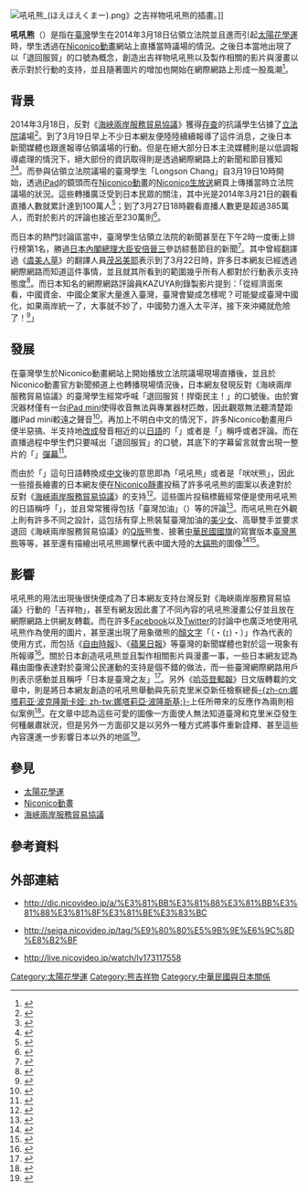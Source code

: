 {{noteTA
| G1 = Country
| 1 = zh-cn:台; zh-hk:臺; zh-tw:臺;
}}

[[File:吼吼熊_(ほえほえくまー).png|thumb]]》之吉祥物吼吼熊的插畫。]]

'''吼吼熊'''（{{jpn|hg='''ほえほえくまー'''|rm='''Hoe Hoe Kuma'''}}）是指在[[臺灣|臺灣]]學生在2014年3月18日佔領立法院並且進而引起[[太陽花學運|太陽花學運]]時，學生透過在[[Niconico動畫|Niconico動畫]]網站上直播當時議場的情況。之後日本當地出現了以「退回服貿」的口號為概念，創造出吉祥物吼吼熊以及製作相關的影片與漫畫以表示對於行動的支持，並且隨著圖片的增加也開始在網際網路上形成一股風潮<ref>{{Cite web |url = http://video.n.yam.com/20140322184976/%E7%B4%90%E7%B4%84%E5%83%91%E8%83%9E%E7%AB%99%E5%87%BA%E4%BE%86%20%E6%B5%B7%E5%A4%96%E8%81%B2%E6%8F%B4%E5%8F%8D%E9%BB%91%E7%AE%B1%E6%9C%8D%E8%B2%BF |title = 紐約僑胞站出來 海外聲援反黑箱服貿 |author = [[TVBS|TVBS]] |date = 2013年3月22日 |publisher = [[天空傳媒|天空傳媒]] |language = zh-hant |accessdate = 2013年3月23日 |quote =  |deadurl = yes |archiveurl = https://web.archive.org/web/20140322172254/http://video.n.yam.com/20140322184976/%E7%B4%90%E7%B4%84%E5%83%91%E8%83%9E%E7%AB%99%E5%87%BA%E4%BE%86%20%E6%B5%B7%E5%A4%96%E8%81%B2%E6%8F%B4%E5%8F%8D%E9%BB%91%E7%AE%B1%E6%9C%8D%E8%B2%BF |archivedate = 2014年3月22日 }}</ref>。

== 背景 ==
{{See Also|太陽花學運}}

2014年3月18日，反對《[[海峽兩岸服務貿易協議|海峽兩岸服務貿易協議]]》獲得[[兩岸服務貿易協議存查爭議|存查]]的抗議學生佔據了[[立法院|立法院]]議場<ref>{{Cite web |url = http://dic.pixiv.net/a/%E3%81%BB%E3%81%88%E3%81%BB%E3%81%88%E3%81%8F%E3%81%BE%E3%83%BC |script-title = ja:ほえほえくまー |author =  |date =  |publisher = [[pixiv|pixiv]] |language = ja |accessdate = 2013年3月23日 |quote =  |archive-date = 2016年3月5日 |archive-url = https://web.archive.org/web/20160305110145/http://dic.pixiv.net/a/%E3%81%BB%E3%81%88%E3%81%BB%E3%81%88%E3%81%8F%E3%81%BE%E3%83%BC |dead-url = no }}</ref>。到了3月19日早上不少日本網友便陸陸續續報導了這件消息，之後日本新聞媒體也跟進報導佔領議場的行動。但是在絕大部分日本主流媒體則是以低調報導處理的情況下，絕大部份的資訊取得則是透過網際網路上的新聞和節目獲知<ref>{{Cite web |url = http://miracletrend.com/wordpress/post-1503/ |script-title = ja:台湾で 学生デモが国会議場占拠したのはなぜ？！「サービス貿易協定」って何？日本メディアが報道しないニュースを徹底解剖！ |author =  |date = 2013年3月22日 |publisher = {{lang|ja|ミラクルトレンド}} |language = zh-hant |accessdate = 2013年3月23日 |quote =  |deadurl = yes |archiveurl = https://web.archive.org/web/20140323135555/http://miracletrend.com/wordpress/post-1503/ |archivedate = 2014年3月23日 }}</ref><ref>{{Cite web |url = http://miracletrend.com/wordpress/post-1528/ |title = 親愛的台灣人的學生－加油，退回服貿－ |author =  |date = 2013年3月23日 |publisher = {{lang|ja|ミラクルトレンド}} |language = zh-hant |accessdate = 2013年3月23日 |quote =  |deadurl = yes |archiveurl = https://web.archive.org/web/20140323135940/http://miracletrend.com/wordpress/post-1528/ |archivedate = 2014年3月23日 }}</ref>。而參與佔領立法院議場的臺灣學生「Longson Chang」自3月19日10時開始，透過[[iPad|iPad]]的鏡頭而在[[Niconico動畫|Niconico動畫]]的[[Niconico生放送|Niconico生放送]]網頁上傳播當時立法院議場的狀況。這些轉播廣泛受到日本民眾的關注，其中光是2014年3月21日的觀看直播人數就累計達到100萬人<ref>{{Cite web|url =http://iservice.libertytimes.com.tw/liveNews/news.php?no=972887&type=%E6%94%BF%E6%B2%BB|title =遍地開花》支持反服貿黑箱 日本創吼吼熊|author =李忠謙|date =2013年3月22日|publisher =《[[自由時報|自由時報]]》|language =zh-hant|accessdate =2013年3月23日|quote =|deadurl =yes|archiveurl =https://web.archive.org/web/20140323134227/http://iservice.libertytimes.com.tw/liveNews/news.php?no=972887&type=%E6%94%BF%E6%B2%BB|archivedate =2014年3月23日}}</ref>；到了3月27日18時觀看直播人數更是超過385萬人，而對於影片的評論也接近至230萬則<ref>{{Cite web |url = http://live.nicovideo.jp/watch/lv173117558 |script-title = ja:台湾立法院（国会）を学生らが占拠　生中継 |author =  |date =  |publisher = [[Niconico生放送|Niconico生放送]] |language = ja |accessdate = 2013年3月27日 |quote =  |archive-date = 2019年5月9日 |archive-url = https://web.archive.org/web/20190509221229/https://live.nicovideo.jp/watch/lv173117558 |dead-url = no }}</ref>。

而日本的{{Link-en|Yahoo! Buzz|Yahoo! Buzz}}熱門討論區當中，臺灣學生佔領立法院的新聞甚至在下午2時一度衝上排行榜第1名，勝過[[日本內閣總理大臣|日本內閣總理大臣]][[安倍晉三|安倍晉三]]參訪綜藝節目的新聞<ref>{{Cite web |url = http://www.appledaily.com.tw/realtimenews/article/international/20140321/364092/ |title = 百萬日網友看直播　留言安倍臉書挺台 |author = 施旖婕 |date = 2013年3月21日 |publisher = 《[[蘋果日報_(台灣)|蘋果日報]]》 |language = zh-hant |accessdate = 2013年3月23日 |quote =  |archive-date = 2016年3月4日 |archive-url = https://web.archive.org/web/20160304103853/http://www.appledaily.com.tw/realtimenews/article/international/20140321/364092/ |dead-url = no }}</ref>。其中曾經翻譯過《[[虞美人草_(小說)|虞美人草]]》的翻譯人員[[茂呂美耶|茂呂美耶]]表示到了3月22日時，許多日本網友已經透過網際網路而知道這件事情，並且就其所看到的範圍幾乎所有人都對於行動表示支持態度<ref>{{Cite web |url = http://m-miya.net/blog/news-92.html |title = 日本網友創出「吼吼熊」　支持台灣學生反服貿運動 |author = [[茂呂美耶|茂呂美耶]] |date = 2013年3月22日 |publisher = 日本文化物語 |language = zh-hant |accessdate = 2013年3月23日 |quote =  |archive-date = 2020年10月20日 |archive-url = https://web.archive.org/web/20201020004845/https://m-miya.net/blog/news-92.html |dead-url = no }}</ref>。而日本知名的網際網路評論員KAZUYA則錄製影片提到：「從經濟面來看，中國資金、中國企業家大量進入臺灣，臺灣會變成怎樣呢？可能變成臺灣中國化，如果兩岸統一了，大事就不妙了，中國勢力進入太平洋，接下來沖繩就危險了！<ref>{{Cite web |url = http://www.setnews.net/News.aspx?PageGroupID=5&NewsID=17612&PageType=3 |title = 萌圖力挺台灣學生　日網友創作「吼吼熊」 |author = 周美鵑和文楷誠 |date = 2013年3月22日 |publisher = [[三立新聞台|三立新聞台]] |language = zh-hant |accessdate = 2013年3月23日 |quote =  |archive-date = 2014年3月24日 |archive-url = https://web.archive.org/web/20140324174058/http://www.setnews.net/News.aspx?PageGroupID=5&NewsID=17612&PageType=3 |dead-url = no }}</ref>」

== 發展 ==

在臺灣學生於Niconico動畫網站上開始播放立法院議場現場直播後，並且於Niconico動畫官方新聞頻道上也轉播現場情況後，日本網友發現反對《海峽兩岸服務貿易協議》的臺灣學生經常呼喊「退回服貿！捍衛民主！」的口號後。由於實況器材僅有一台[[iPad_mini|iPad mini]]使得收音無法與專業器材匹敵，因此觀眾無法聽清楚距離iPad mini較遠之聲音<ref>{{Cite web |url = http://www.appledaily.com.tw/realtimenews/article/politics/20140319/362715/%E3%80%90%E6%B0%91%E5%A0%B1%E3%80%91%E8%AD%B0%E5%A0%B4%E5%85%A7%E7%B6%B2%E8%B7%AF%E7%9B%B4%E6%92%AD%E6%B0%91%E5%A0%B1%E5%B7%A5%E7%A8%8B%E5%B8%AB%E5%BB%BA%E5%8A%9F |title = 【民報】議場內網路直播 民報工程師建功 |author =  |date = 2014年3月19日 |publisher = 《[[蘋果日報_(台灣)|蘋果日報]]》 |language = zh-hant |accessdate = 2014年3月19日 |quote =  |archive-date = 2016年4月11日 |archive-url = https://web.archive.org/web/20160411235140/http://www.appledaily.com.tw/realtimenews/article/politics/20140319/362715/%E3%80%90%E6%B0%91%E5%A0%B1%E3%80%91%E8%AD%B0%E5%A0%B4%E5%85%A7%E7%B6%B2%E8%B7%AF%E7%9B%B4%E6%92%AD%E6%B0%91%E5%A0%B1%E5%B7%A5%E7%A8%8B%E5%B8%AB%E5%BB%BA%E5%8A%9F |dead-url = no }}</ref>。再加上不明白中文的情況下，許多Niconico動畫用戶便半惡搞、半支持地[[空耳|改成]]發音相近的以[[日語|日語]]的「{{lang|ja|ほえほえくまー}}」或者是「{{lang|ja|吠え吠えくまー}}」稱呼或者評論。而在直播過程中學生們只要喊出「退回服貿」的口號，其底下的字幕留言就會出現一整片的「{{lang|ja|ほえほえくまー}}」[[视频弹幕网站|彈幕]]<ref>{{Cite web |url = http://dic.nicovideo.jp/a/%E3%81%BB%E3%81%88%E3%81%BB%E3%81%88%E3%81%8F%E3%81%BE%E3%83%BC |script-title = ja:単語記事: ほえほえくまー |author =  |date =  |publisher = [[Niconico大百科|Niconico大百科]] |language = ja |accessdate = 2013年3月23日 |quote =  |archive-date = 2017年3月1日 |archive-url = https://web.archive.org/web/20170301080402/http://dic.nicovideo.jp/a/%E3%81%BB%E3%81%88%E3%81%BB%E3%81%88%E3%81%8F%E3%81%BE%E3%83%BC |dead-url = no }}</ref>。

而由於「{{lang|ja|ほえほえくまー}}」這句日語轉換成[[中文|中文]]後的意思即為「吼吼熊」或者是「吠吠熊」，因此一些擅長繪畫的日本網友便在[[Niconico靜畫|Niconico靜畫]]投稿了許多吼吼熊的圖案以表達對於反對《[[海峽兩岸服務貿易協議|海峽兩岸服務貿易協議]]》的支持<ref>{{Cite web |url = http://www.appledaily.com.tw/realtimenews/article/international/20140322/364677/ |title = 日本網友耍萌反服貿　ほえほえくま參上！ |author = 李忠謙 |date = 2013年3月23日 |publisher = 《[[蘋果日報_(台灣)|蘋果日報]]》 |language = zh-hant |accessdate = 2013年3月23日 |quote =  |archive-date = 2016年3月4日 |archive-url = https://web.archive.org/web/20160304200557/http://www.appledaily.com.tw/realtimenews/article/international/20140322/364677/ |dead-url = no }}</ref>。這些圖片投稿標籤經常便是使用吼吼熊的日語稱呼「{{lang|ja|ほえほえくまー}}」，並且常常獲得包括「臺灣加油」（{{lang|ja|台湾加油}}）等的評論<ref>{{Cite web |url = http://news.nicovideo.jp/watch/nw999450 |script-title = ja:台湾で学生らが国会を占拠し『niconico』で生中継！　話題の「ほえほえくまー」とは？ |author = Taka |date = 2013年3月23日 |publisher = [[Niconico動畫|Niconico動畫]] |language = ja |accessdate = 2013年3月23日 |quote =  |archive-date = 2019年5月5日 |archive-url = https://web.archive.org/web/20190505145337/https://news.nicovideo.jp/watch/nw999450 |dead-url = no }}</ref>。而吼吼熊在外觀上則有許多不同之設計，這包括有穿上熊裝幫臺灣加油的[[美少女|美少女]]、高舉雙手並要求退回《海峽兩岸服務貿易協議》的[[Q版|Q版]]熊隻、披著[[中華民國國旗|中華民國國旗]]的寫實版本[[臺灣黑熊|臺灣黑熊]]等等，甚至還有描繪出吼吼熊踢擊代表中國大陸的[[大貓熊|大貓熊]]的圖像<ref>{{Cite web|url =http://news.ebc.net.tw/apps/newsList.aspx?id=1395466896|title =遍地開花！ 全球留學生接力反服貿|author =|date =2013年3月22日|publisher =[[東森新聞台|東森新聞台]]|language =zh-hant|accessdate =2013年3月23日|quote =|deadurl =yes|archiveurl =https://web.archive.org/web/20140323141215/http://news.ebc.net.tw/apps/newsList.aspx?id=1395466896|archivedate =2014年3月23日}}</ref><ref>{{Cite web |url = http://headlines.yahoo.co.jp/hl?a=20140323-00000019-scn-int |script-title = ja:ほえほえくま～！―日本人が「大陸との協定反対」を応援＝台湾報道 |author = {{lang|ja|如月隼人}} |date = 2013年3月23日 |publisher = {{Link-en|雅虎新聞|Yahoo! News}} |language = ja |accessdate = 2013年3月23日 |quote =  |deadurl = yes |archiveurl = https://web.archive.org/web/20140323121935/http://headlines.yahoo.co.jp/hl?a=20140323-00000019-scn-int |archivedate = 2014年3月23日 }}</ref>。

== 影響 ==
吼吼熊的用法出現後很快便成為了日本網友支持台灣反對《海峽兩岸服務貿易協議》行動的「吉祥物」，甚至有網友因此畫了不同內容的吼吼熊漫畫公仔並且放在網際網路上供網友轉載。而在許多[[Facebook|Facebook]]以及[[Twitter|Twitter]]的討論中也廣泛地使用吼吼熊作為使用的圖片，甚至還出現了用象徵熊的[[顏文字|顏文字]]「（・(ｪ)・）」作為代表的使用方式，而包括《[[自由時報|自由時報]]》、《[[蘋果日報_(台灣)|蘋果日報]]》等臺灣的新聞媒體也對於這一現象有所報導<ref>{{Cite web |url = http://miracletrend.com/wordpress/post-1528/ |script-title = ja:「ほえほえくまー」台湾学生の国会占拠への日本らしい応援が話題に |author =  |date = 2013年3月22日 |publisher = {{lang|ja|ミラクルトレンド}} |language = ja |accessdate = 2013年3月23日 |quote =  |deadurl = yes |archiveurl = https://web.archive.org/web/20140323135940/http://miracletrend.com/wordpress/post-1528/ |archivedate = 2014年3月23日 }}</ref>。關於日本創造吼吼熊並且製作相關影片與漫畫一事，一些日本網友認為藉由圖像表達對於臺灣公民運動的支持是個不錯的做法，而一些臺灣網際網路用戶則表示感動並且稱呼「日本是臺灣之友」<ref>{{Cite web |url = http://www.ettoday.net/news/20140322/337784.htm |title = 日網友耍萌創「吼吼熊」　力挺台灣學生反黑箱服貿 |author =  |date = 2013年3月22日 |publisher = [[ETtoday_東森新聞雲|ETtoday 東森新聞雲]] |language = zh-hant |accessdate = 2013年3月23日 |quote =  |archive-date = 2019年6月29日 |archive-url = https://web.archive.org/web/20190629070209/https://www.ettoday.net/news/20140322/337784.htm |dead-url = no }}</ref>。另外《[[哈芬登郵報|哈芬登郵報]]》日文版轉載的文章中，則是將日本網友創造的吼吼熊舉動與先前克里米亞新任檢察總長[[娜塔莉亞·波克隆斯卡婭|-{zh-cn:娜塔莉亚·波克隆斯卡娅; zh-tw:娜塔莉亞·波隆斯基;}-]]上任所帶來的反應作為兩則相似案例<ref>{{Cite web |url = http://www.j-cast.com/2014/03/22199873.html |script-title = ja:「萌え化」クリミアの美人検事総長 日本で大騒ぎに英BBCもびっくり |author =  |date = 2013年3月22日 |publisher = {{Link-ja|J-CAST|ジェイ・キャスト}} |language = ja |accessdate = 2013年3月23日 |quote =  |archive-date = 2019年5月13日 |archive-url = https://web.archive.org/web/20190513075703/https://www.j-cast.com/2014/03/22199873.html |dead-url = no }}</ref>。在文章中認為這些可愛的圖像一方面使人無法知道臺灣和克里米亞發生何種嚴肅狀況，但是另外一方面卻又是以另外一種方式將事件重新詮釋、甚至這些內容還進一步影響日本以外的地區<ref>{{Cite web |url = http://www.huffingtonpost.jp/rin-japan/post_7163_b_5015404.html?utm_hp_ref=japan#slide=3145699 |script-title = ja:「ほえほえくま」等にみる日本の萌え力と「闇」 |author = {{lang|ja|凜}} |date = 2013年3月22日 |publisher = 《[[哈芬登郵報|哈芬登郵報]]》 |language = ja |accessdate = 2013年3月23日 |quote =  |deadurl = yes |archiveurl = https://web.archive.org/web/20140323151123/http://www.huffingtonpost.jp/rin-japan/post_7163_b_5015404.html?utm_hp_ref=japan#slide=3145699 |archivedate = 2014年3月23日 }}</ref>。

== 參見 ==
* [[太陽花學運|太陽花學運]]
* [[Niconico動畫|Niconico動畫]]
* [[海峽兩岸服務貿易協議|海峽兩岸服務貿易協議]]

== 參考資料 ==
{{Reflist|2}}

== 外部連結 ==
* {{ja}} http://dic.nicovideo.jp/a/%E3%81%BB%E3%81%88%E3%81%BB%E3%81%88%E3%81%8F%E3%81%BE%E3%83%BC{{Wayback|url=http://dic.nicovideo.jp/a/%E3%81%BB%E3%81%88%E3%81%BB%E3%81%88%E3%81%8F%E3%81%BE%E3%83%BC |date=20170301080402 }}
* {{ja}} http://seiga.nicovideo.jp/tag/%E9%80%80%E5%9B%9E%E6%9C%8D%E8%B2%BF{{Wayback|url=http://seiga.nicovideo.jp/tag/%E9%80%80%E5%9B%9E%E6%9C%8D%E8%B2%BF |date=20190608023853 }}
* {{ja}} http://live.nicovideo.jp/watch/lv173117558{{Wayback|url=http://live.nicovideo.jp/watch/lv173117558 |date=20190509221229 }}

{{太陽花學運}}

[[Category:太陽花學運|Category:太陽花學運]]
[[Category:熊吉祥物|Category:熊吉祥物]]
[[Category:中華民國與日本關係|Category:中華民國與日本關係]]